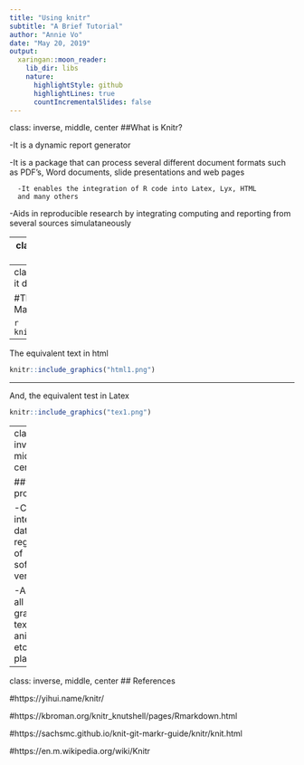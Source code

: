 ```yaml
---
title: "Using knitr"
subtitle: "A Brief Tutorial"
author: "Annie Vo"
date: "May 20, 2019"
output:
  xaringan::moon_reader:
    lib_dir: libs
    nature:
      highlightStyle: github
      highlightLines: true
      countIncrementalSlides: false
---
```

class: inverse, middle, center
##What is Knitr?

-It is a dynamic report generator

-It is a package that can process several different document formats such as PDF's, Word documents, slide presentations and web pages

      -It enables the integration of R code into Latex, Lyx, HTML 
      and many others

-Aids in reproducible research by integrating computing and reporting from several sources simulataneously


---
class: inverse, middle, center
##How do you load it?

-Download R Markdown from CRAN

-library(knitr)

-knitr::

-"knit" button


---
class: inverse, middle, center
## What can it do?

#This is an example of knitr with Markdown

```r
knitr::include_graphics("knitrex1.png")
```
---

The equivalent text in html

```r
knitr::include_graphics("html1.png")
```
---

And, the equivalent test in Latex

```r
knitr::include_graphics("tex1.png")
```

---
class: inverse, middle, center

##"Future proof"

    -Can integrate data regardless of software version
    
    -Access all notes, graphs, text, animation etc. 
    in one place


---
class: inverse, middle, center
## References

#https://yihui.name/knitr/

#https://kbroman.org/knitr_knutshell/pages/Rmarkdown.html

#https://sachsmc.github.io/knit-git-markr-guide/knitr/knit.html

#https://en.m.wikipedia.org/wiki/Knitr